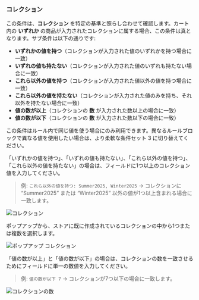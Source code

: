 ### コレクション

この条件は、**コレクション** を特定の基準と照らし合わせて確認します。カート内の **いずれか** の商品が入力されたコレクションに属する場合、この条件は真となります。サブ条件は以下の通りです:

- **いずれかの値を持つ**（コレクションが入力された値のいずれかを持つ場合に一致）
- **いずれの値も持たない**（コレクションが入力された値のいずれも持たない場合に一致）
- **これら以外の値を持つ**（コレクションが入力された値以外の値を持つ場合に一致）
- **これら以外の値を持たない**（コレクションが入力された値のみを持ち、それ以外を持たない場合に一致）
- **値の数が以上**（コレクションの **数** が入力された数以上の場合に一致）
- **値の数が以下**（コレクションの **数** が入力された数以下の場合に一致）

<Warning>
  この条件はルール内で同じ値を使う場合にのみ利用できます。異なるルールブロックで異なる値を使用したい場合は、より柔軟な条件セット 3 に切り替えてください。
</Warning>

「いずれかの値を持つ」、「いずれの値も持たない」、「これら以外の値を持つ」、「これら以外の値を持たない」の場合は、フィールドに1つ以上のコレクション値を入力してください。

> 例: `これら以外の値を持つ: Summer2025, Winter2025` → コレクションに “Summer2025” または “Winter2025” 以外の値が1つ以上含まれる場合に一致します。

<img
  src="/images/essentials/condition-sets/collections.webp"
  alt="コレクション"
/>

ポップアップから、ストアに既に作成されているコレクションの中から1つまたは複数を選択します。

<img
  src="/images/essentials/condition-sets/popup-collections.webp"
  alt="ポップアップ コレクション"
/>

「値の数が以上」と「値の数が以下」の場合は、コレクションの数を一致させるためにフィールドに単一の数値を入力してください。

> 例: `値の数が以下 7` → コレクションが7つ以下の場合に一致します。

<img
  src="/images/essentials/condition-sets/count-collections.webp"
  alt="コレクションの数"
/>
